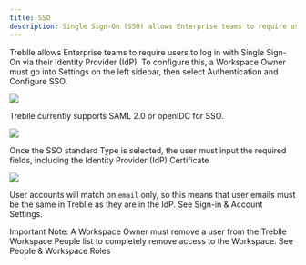 ```yaml
---
title: SSO      
description: Single Sign-On (SSO) allows Enterprise teams to require users to log in with Single Sign-On via their Identity Provider (IdP).
---
```



Treblle allows Enterprise teams to require users to log in with Single Sign-On via their Identity Provider (IdP). To configure this, a Workspace Owner must go into Settings on the left sidebar, then select Authentication and Configure SSO.

![](https://lh7-rt.googleusercontent.com/docsz/AD_4nXe-xKRwBLlOW9dovCJ5mrLtDGkilYvuFDK_ITkZ6cH9FqeGZuwMFcLabSM8dC2EnNFUaQo6Eb_gbiu5rreQHvAp0V0suByhTXRdyGc-ylct0H8BCr7RFI0LPgbBuRNrsBzQUbCpk0vFKNTPDM-J3lglNmi8?key=7NaXaZXDwRbJ6wjU_TWtmQ)

Treblle currently supports SAML 2.0 or openIDC for SSO.

![](https://lh7-rt.googleusercontent.com/docsz/AD_4nXdhd00FqWLGPN_ZGIUMhzwruQZSk8lRurSEIyvGQ_jRqX1bfyUTCUbLN-yCRjggL3FGQXdu8P0CTVE1gBpj037G7ffBYLuLVlyEcbogqZ8ugQA0AnfnXNSk2xn2dBeCDApwxEv_1PqAC_ZDFMaiOrbQN15I?key=7NaXaZXDwRbJ6wjU_TWtmQ)

Once the SSO standard Type is selected, the user must input the required fields, including the Identity Provider (IdP) Certificate

![](https://lh7-rt.googleusercontent.com/docsz/AD_4nXfDpdpp9vrXGu_C1VG1SqqsOAxtOProX8GApphdM3hWr1sHKM66X9DY2pJjs6qrup-oKo4SLOcD-PVSrviVw3BzNfX6du-2t70y-uyb5ozENl5dHN80wS144CZ_iyg7pUFeFiz3ICj1Kt7uVVJUnoMOvII?key=7NaXaZXDwRbJ6wjU_TWtmQ)

User accounts will match on `email` only, so this means that user emails must be the same in Treblle as they are in the IdP. See Sign-in & Account Settings.

Important Note: A Workspace Owner must remove a user from the Treblle Workspace People list to completely remove access to the Workspace. See People & Workspace Roles
